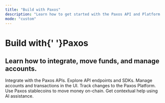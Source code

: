 ```yaml
---
title: "Build with Paxos"
description: "Learn how to get started with the Paxos API and Platform."
mode: "custom"
---
```


<div style={{ textAlign:"left",padding:"80px 20px 60px",maxWidth:"1200px",margin:"0 auto" }}>
<h1 style={{ fontSize:"4rem",marginBottom:"20px",lineHeight:"1.1" }}>
<span className="text-gray-900 dark:text-white" style={{fontWeight:"300"}}>Build with</span>{' '}<span style={{ fontWeight:"900",background:"linear-gradient(135deg, #64AB28 0%, #51A749 19%, #0094D8 100%)",backgroundClip:"text",WebkitBackgroundClip:"text",color:"transparent",WebkitTextFillColor:"transparent",display:"inline-block" }}>Paxos</span>
</h1><h2 style={{ fontSize: "1.5rem", fontWeight: "400", marginBottom: "40px", color: "#555" }}>
  Learn how to integrate, move funds, and manage accounts.
</h2>

<CardGroup cols={3}>
  <Card title="Developer Docs" icon="code" href="/guides/developer/account">
    Integrate with the Paxos APIs. 
  </Card>
   <Card title="API Reference" icon="brackets-curly" href="/api-reference/introduction">
    Explore API endpoints and SDKs.
  </Card>
  <Card title="Paxos Dashboard" icon="gauge-high" href="/guides/dashboard">
    Manage accounts and transactions in the UI.
  </Card>
  <Card title="Changelog" icon="star" href="/changelog">
    Track changes to the Paxos Platform.
  </Card>
  <Card title="Stablecoins" icon="coin" href="/guides/stablecoin">
    Use Paxos stablecoins to move money on-chain.
  </Card>
  <Card title="AI-Assisted Development" icon="robot" href="/guides/developer/ai-assisted-development">
    Get contextual help using AI assistance.
  </Card>
</CardGroup>

</div>